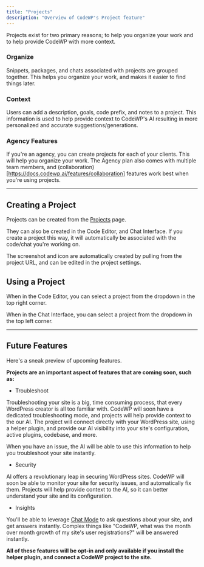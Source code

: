 ```yaml
---
title: "Projects"
description: "Overview of CodeWP's Project feature"
---
```


Projects exist for two primary reasons; to help you organize your work and to help provide CodeWP with more context.

### Organize

Snippets, packages, and chats associated with projects are grouped together. This helps you organize your work, and makes it easier to find things later.

### Context

Users can add a description, goals, code prefix, and notes to a project. This information is used to help provide context to CodeWP's AI resulting in more personalized and accurate suggestions/generations.

### Agency Features

If you're an agency, you can create projects for each of your clients. This will help you organize your work. The Agency plan also comes with multiple team members, and (collaboration)[https://docs.codewp.ai/features/collaboration] features work best when you're using projects.

---

## Creating a Project

Projects can be created from the [Projects](https://app.codewp.ai/projects) page.

They can also be created in the Code Editor, and Chat Interface. If you create a project this way, it will automatically be associated with the code/chat you're working on.

The screenshot and icon are automatically created by pulling from the project URL, and can be edited in the project settings.

## Using a Project

When in the Code Editor, you can select a project from the dropdown in the top right corner.

When in the Chat Interface, you can select a project from the dropdown in the top left corner.

---

## Future Features

<Tip>Here's a sneak preview of upcoming features.</Tip>

**Projects are an important aspect of features that are coming soon, such as:**

- Troubleshoot

Troubleshooting your site is a big, time consuming process, that every WordPress creator is all too familiar with. CodeWP will soon have a dedicated troubleshooting mode, and projects will help provide context to the our AI. The project will connect directly with your WordPress site, using a helper plugin, and provide our AI visibility into your site's configuration, active plugins, codebase, and more.

When you have an issue, the AI will be able to use this information to help you troubleshoot your site instantly.

- Security

AI offers a revolutionary leap in securing WordPress sites. CodeWP will soon be able to monitor your site for security issues, and automatically fix them. Projects will help provide context to the AI, so it can better understand your site and its configuration.

- Insights

You'll be able to leverage [Chat Mode](https://docs.codewp.ai/features/chat) to ask questions about your site, and get answers instantly. Complex things like "CodeWP, what was the month over month growth of my site's user registrations?" will be answered instantly.

**All of these features will be opt-in and only available if you install the helper plugin, and connect a CodeWP project to the site.**
